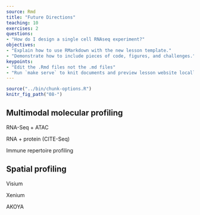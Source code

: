 ```yaml
---
source: Rmd
title: "Future Directions"
teaching: 10
exercises: 2
questions:
- "How do I design a single cell RNAseq experiment?"
objectives:
- "Explain how to use RMarkdown with the new lesson template."
- "Demonstrate how to include pieces of code, figures, and challenges."
keypoints:
- "Edit the .Rmd files not the .md files"
- "Run `make serve` to knit documents and preview lesson website locally"
---
```


```r
source("../bin/chunk-options.R")
knitr_fig_path("08-")
```

## Multimodal molecular profiling

RNA-Seq + ATAC 

RNA + protein (CITE-Seq)

Immune repertoire profiling 

## Spatial profiling 

Visium

Xenium

AKOYA


